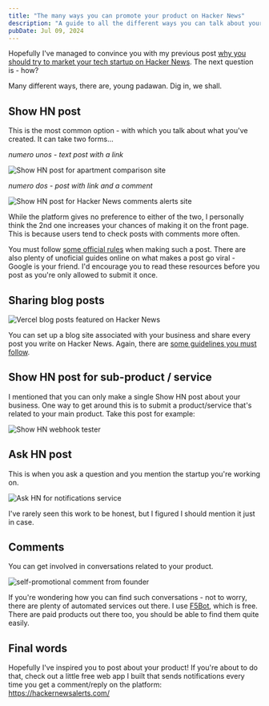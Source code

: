 ---
title: "The many ways you can promote your product on Hacker News"
description: "A guide to all the different ways you can talk about your product on Hacker News, while still complying with the community guidelines."
pubDate: Jul 09, 2024
---

Hopefully I've managed to convince you with my previous post [why you should
try to market your tech startup on Hacker News](./hacker-news-for-marketing). The next question
is - how?

Many different ways, there are, young padawan. Dig in, we shall.

## Show HN post

This is the most common option - with which you talk about what you've created. It can take two forms...

_numero unos - text post with a link_

![Show HN post for apartment comparison site](./show-hn-post-compare-apartments.png)

_numero dos - post with link and a comment_

![Show HN post for Hacker News comments alerts site](./show-hn-post-alerts.png)

While the platform gives no preference to either of the two, I personally think the 2nd one increases
your chances of making it on the front page. This is because users tend to check posts with comments more often.

You must follow [some official rules](https://news.ycombinator.com/showhn.html) when making such a post. There are also plenty of unoficial guides online on what makes a post go viral - Google is your friend. I'd encourage you to read these resources before you post as you're only allowed to submit it once.

## Sharing blog posts

![Vercel blog posts featured on Hacker News](./vercel-blog-posts.png)

You can set up a blog site associated with your business and share every post you write on Hacker News. Again, there are [some guidelines you must follow](https://news.ycombinator.com/newsguidelines.html).

## Show HN post for sub-product / service

I mentioned that you can only make a single Show HN post about your business. One way to get around this is to
submit a product/service that's related to your main product. Take this post for example:

![Show HN webhook tester](./show-hn-webhook-tester.png)

## Ask HN post

This is when you ask a question and you mention the startup you're working on.

![Ask HN for notifications service](./ask-hn-notifications.png)

I've rarely seen this work to be honest, but I figured I should mention it just in case.

## Comments

You can get involved in conversations related to your product.

![self-promotional comment from founder](./comment-from-founder.png)

If you're wondering how you can find such conversations - not to worry, there are plenty of automated services out there.
I use [F5Bot](https://f5bot.com/), which is free. There are paid products out there too, you should be able to find them quite easily.

## Final words

Hopefully I've inspired you to post about your product! If you're about to do that, check out a little free web app I built that sends notifications every time you get a comment/reply on the platform: https://hackernewsalerts.com/
